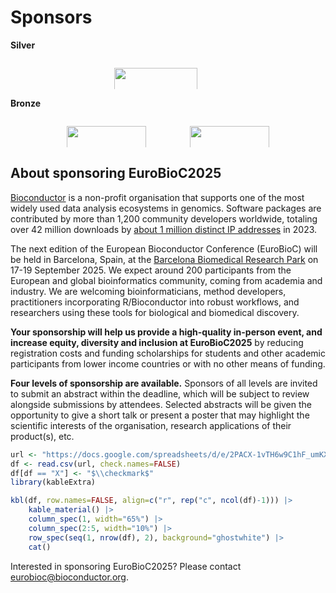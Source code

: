 # Sponsors

**Silver**

:::: {.columns}
::: {.column width="30%"}
:::

::: {.column width="70%"}

:::: {.columns}

::: {.column width="45%"}

[![](../images/sponsors/Seqera-Logo-1000x358.png){width=100%}](https://seqera.io){target="_blank"}

:::

::: {.column width="10%"}
:::

::: {.column width="45%"}

:::

::::

:::

::::

**Bronze**

:::: {.columns}
::: {.column width="15%"}
:::

::: {.column width="70%"}

:::: {.columns}

::: {.column width="45%"}

[![](../images/sponsors/Bigomics-Logo-1000x358.png){width=100%}](https://bigomics.ch){target="_blank"}

:::

::: {.column width="10%"}
:::

::: {.column width="45%"}
[![](../images/sponsors/MedBioinformatics-Logo-1000x358.png){width=100%}](https://medbioinformatics.com){target="_blank"}

:::

::::

:::

::: {.column width="15%"}
:::

::::

## About sponsoring EuroBioC2025

[Bioconductor](https://bioconductor.org) is a non-profit organisation that supports one of the most widely used data analysis ecosystems in genomics.
Software packages are contributed by more than 1,200 community developers worldwide, totaling over 42 million downloads by [about 1 million distinct IP addresses](https://www.bioconductor.org/packages/stats/bioc/index.html) in 2023. 

The next edition of the European Bioconductor Conference (EuroBioC) will be held in Barcelona, Spain, at the [Barcelona Biomedical Research Park](https://prbb.org) on 17-19 September 2025.
We expect around 200 participants from the European and global bioinformatics community, coming from academia and industry.
We are welcoming bioinformaticians, method developers, practitioners incorporating R/Bioconductor into robust workflows, and researchers using these tools for biological and biomedical discovery. 

**Your sponsorship will help us provide a high-quality in-person event, and increase equity, diversity and inclusion at EuroBioC2025** by reducing registration costs and funding scholarships for students and other academic participants from lower income countries or with no other means of funding.

**Four levels of sponsorship are available.** 
Sponsors of all levels are invited to submit an abstract within the deadline, which will be subject to review alongside submissions by attendees.
Selected abstracts will be given the opportunity to give a short talk or present a poster that may highlight the scientific interests of the organisation, research applications of their product(s), etc.

\usepackage{amssymb}

```r
url <- "https://docs.google.com/spreadsheets/d/e/2PACX-1vTH6w9C1hF_umKXxAWtjXj5W-Jjz511mOgKXpgYfl-v_kqLzFKOoH9oJ5kvbYMCIQt8p_iIjntUU7VR/pub?gid=106633706&single=true&output=csv"
df <- read.csv(url, check.names=FALSE)
df[df == "X"] <- "$\\checkmark$"
library(kableExtra)
```

```r
kbl(df, row.names=FALSE, align=c("r", rep("c", ncol(df)-1))) |>
    kable_material() |>
    column_spec(1, width="65%") |>
    column_spec(2:5, width="10%") |>
    row_spec(seq(1, nrow(df), 2), background="ghostwhite") |>
    cat()
```
Interested in sponsoring EuroBioC2025? Please contact
[eurobioc@bioconductor.org](mailto:eurobioc@bioconductor.org).
